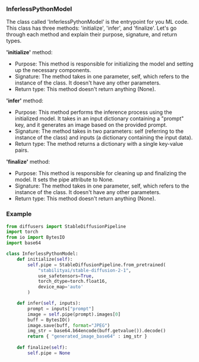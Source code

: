### InferlessPythonModel

The class called 'InferlessPythonModel' is the entrypoint for you ML code. This class has three methods: 'initialize', 'infer', and 'finalize'. Let's go through each method and explain their purpose, signature, and return types.

**'initialize'** method:

* Purpose: This method is responsible for initializing the model and setting up the necessary components.
* Signature: The method takes in one parameter, self, which refers to the instance of the class. It doesn't have any other parameters.
* Return type: This method doesn't return anything (None).


**'infer'** method:


* Purpose: This method performs the inference process using the initialized model. It takes in an input dictionary containing a "prompt" key, and it generates an image based on the provided prompt.
* Signature: The method takes in two parameters: self (referring to the instance of the class) and inputs (a dictionary containing the input data).
* Return type: The method returns a dictionary with a single key-value pairs.


**'finalize'** method:


* Purpose: This method is responsible for cleaning up and finalizing the model. It sets the pipe attribute to None.
* Signature: The method takes in one parameter, self, which refers to the instance of the class. It doesn't have any other parameters.
* Return type: This method doesn't return anything (None).

### Example

```python
from diffusers import StableDiffusionPipeline
import torch
from io import BytesIO
import base64

class InferlessPythonModel:
    def initialize(self):
        self.pipe = StableDiffusionPipeline.from_pretrained(
            "stabilityai/stable-diffusion-2-1",
            use_safetensors=True,
            torch_dtype=torch.float16,
            device_map='auto'
        )

    def infer(self, inputs):
        prompt = inputs["prompt"]
        image = self.pipe(prompt).images[0]
        buff = BytesIO()
        image.save(buff, format="JPEG")
        img_str = base64.b64encode(buff.getvalue()).decode()
        return { "generated_image_base64" : img_str }
        
    def finalize(self):
        self.pipe = None

```



